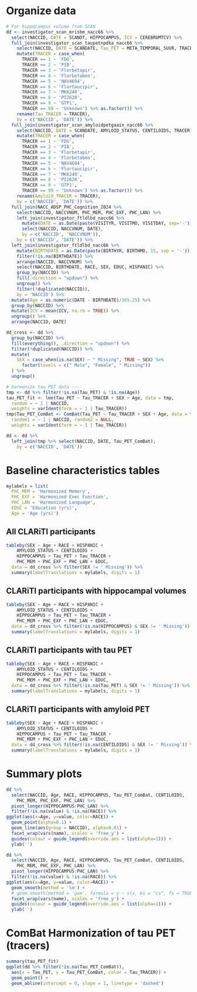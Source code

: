 
# Organize data

```r
# For hippocampus volume from SCAN
dd <- investigator_scan_mrisbm_nacc66 %>%
  select(NACCID, DATE = SCANDT, HIPPOCAMPUS, ICV = CEREBRUMTCV) %>%
  full_join(investigator_scan_taupetnpdka_nacc66 %>%
    select(NACCID, DATE = SCANDATE, Tau_PET = META_TEMPORAL_SUVR, TRACER) %>%
    mutate(TRACER = case_when(
      TRACER == 1 ~ 'FDG',
      TRACER == 2 ~ 'PIB',
      TRACER == 3 ~ 'Florbetapir',
      TRACER == 4 ~ 'Florbetaben',
      TRACER == 5 ~ 'NAV4694',
      TRACER == 6 ~ 'Flortaucipir',
      TRACER == 7 ~ 'MK6240',
      TRACER == 8 ~ 'PI2620',
      TRACER == 9 ~ 'GTP1',
      TRACER == 99 ~ 'Unknown') %>% as.factor()) %>%
    rename(Tau_TRACER = TRACER),
    by = c('NACCID', 'DATE')) %>%
  full_join(investigator_scan_amyloidpetgaain_nacc66 %>%
    select(NACCID, DATE = SCANDATE, AMYLOID_STATUS, CENTILOIDS, TRACER) %>%
    mutate(TRACER = case_when(
      TRACER == 1 ~ 'FDG',
      TRACER == 2 ~ 'PIB',
      TRACER == 3 ~ 'Florbetapir',
      TRACER == 4 ~ 'Florbetaben',
      TRACER == 5 ~ 'NAV4694',
      TRACER == 6 ~ 'Flortaucipir',
      TRACER == 7 ~ 'MK6240',
      TRACER == 8 ~ 'PI2620',
      TRACER == 9 ~ 'GTP1',
      TRACER == 99 ~ 'Unknown') %>% as.factor()) %>%
    rename(Amyloid_TRACER = TRACER),
    by = c('NACCID', 'DATE')) %>%
  full_join(NACC_ADSP_PHC_Cognition_2024 %>%
    select(NACCID, NACCVNUM, PHC_MEM, PHC_EXF, PHC_LAN) %>%
    left_join(investigator_ftldlbd_nacc66 %>%
      mutate(DATE = as.Date(paste(VISITYR, VISITMO, VISITDAY, sep='-'))) %>%
      select(NACCID, NACCVNUM, DATE),
      by = c('NACCID', 'NACCVNUM')),
    by = c('NACCID', 'DATE')) %>%
  left_join(investigator_ftldlbd_nacc66 %>%
    mutate(BIRTHDATE = as.Date(paste(BIRTHYR, BIRTHMO, 15, sep = '-'))) %>%
    filter(!is.na(BIRTHDATE)) %>%
    arrange(NACCID, NACCVNUM) %>%
    select(NACCID, BIRTHDATE, RACE, SEX, EDUC, HISPANIC) %>%
    group_by(NACCID) %>%
    fill(.direction = "updown") %>%
    ungroup() %>%
    filter(!duplicated(NACCID)),
    by = 'NACCID') %>%
  mutate(Age = as.numeric(DATE - BIRTHDATE)/365.25) %>%
  group_by(NACCID) %>%
  mutate(ICV = mean(ICV, na.rm = TRUE)) %>%
  ungroup() %>%
  arrange(NACCID, DATE)

dd_cross <- dd %>%
  group_by(NACCID) %>%
  fill(everything(), .direction = "updown") %>%
  filter(!duplicated(NACCID)) %>%
  mutate(
    SEX = case_when(is.na(SEX) ~ " Missing", TRUE ~ SEX) %>%
      factor(levels = c(" Male", "Female", " Missing"))
  ) %>%
  ungroup()

# harmonize tau PET data ----
tmp <- dd %>% filter(!is.na(Tau_PET) & !is.na(Age))
tau_PET_fit <- lme(Tau_PET ~ Tau_TRACER + SEX + Age, data = tmp,
  random = ~ 1 | NACCID,
  weights = varIdent(form = ~ 1 | Tau_TRACER))
tmp$Tau_PET_ComBat <- ComBat(Tau_PET ~ Tau_TRACER + SEX + Age, data = tmp,
  random1 = ~ 1 | NACCID, random2 = NULL,
  weights = varIdent(form = ~ 1 | Tau_TRACER))

dd <- dd %>%
  left_join(tmp %>% select(NACCID, DATE, Tau_PET_ComBat), 
    by = c('NACCID', 'DATE'))
```

# Baseline characteristics tables

```r
mylabels = list(
  PHC_MEM = 'Harmonized Memory', 
  PHC_EXF = 'Harmonized Exec Function', 
  PHC_LAN = 'Harmonized Language',
  EDUC = 'Education (yrs)',
  Age = 'Age (yrs)')
```

## All CLARiTI participants
```r
tableby(SEX ~ Age + RACE + HISPANIC + 
    AMYLOID_STATUS + CENTILOIDS +
    HIPPOCAMPUS + Tau_PET + Tau_TRACER +
    PHC_MEM + PHC_EXF + PHC_LAN + EDUC, 
  data = dd_cross %>% filter(SEX != ' Missing')) %>%
  summary(labelTranslations = mylabels, digits = 1)
```

## CLARiTI participants with hippocampal volumes
```r
tableby(SEX ~ Age + RACE + HISPANIC + 
    AMYLOID_STATUS + CENTILOIDS +
    HIPPOCAMPUS + Tau_PET + Tau_TRACER +
    PHC_MEM + PHC_EXF + PHC_LAN + EDUC, 
  data = dd_cross %>% filter(!is.na(HIPPOCAMPUS) & SEX != ' Missing')) %>%
  summary(labelTranslations = mylabels, digits = 1)
```

## CLARiTI participants with tau PET
```r
tableby(SEX ~ Age + RACE + HISPANIC + 
    AMYLOID_STATUS + CENTILOIDS +
    HIPPOCAMPUS + Tau_PET + Tau_TRACER +
    PHC_MEM + PHC_EXF + PHC_LAN + EDUC, 
  data = dd_cross %>% filter(!is.na(Tau_PET) & SEX != ' Missing')) %>%
  summary(labelTranslations = mylabels, digits = 1)
```

## CLARiTI participants with amyloid PET
```r
tableby(SEX ~ Age + RACE + HISPANIC + 
    AMYLOID_STATUS + CENTILOIDS +
    HIPPOCAMPUS + Tau_PET + Tau_TRACER +
    PHC_MEM + PHC_EXF + PHC_LAN + EDUC, 
  data = dd_cross %>% filter(!is.na(CENTILOIDS) & SEX != ' Missing')) %>%
  summary(labelTranslations = mylabels, digits = 1)
```

# Summary plots

```r
dd %>% 
  select(NACCID, Age, RACE, HIPPOCAMPUS, Tau_PET_ComBat, CENTILOIDS,
    PHC_MEM, PHC_EXF, PHC_LAN) %>%
  pivot_longer(HIPPOCAMPUS:PHC_LAN) %>%
  filter(!is.na(value) & !is.na(RACE)) %>%
ggplot(aes(x=Age, y=value, color=RACE)) +
  geom_point(alpha=0.1) +
  geom_line(aes(group = NACCID), alpha=0.01) +
  facet_wrap(vars(name), scales = 'free_y') +
  guides(colour = guide_legend(override.aes = list(alpha=1))) +
  ylab('')
```

```r
dd %>% 
  select(NACCID, Age, RACE, HIPPOCAMPUS, Tau_PET_ComBat, CENTILOIDS,
    PHC_MEM, PHC_EXF, PHC_LAN) %>%
  pivot_longer(HIPPOCAMPUS:PHC_LAN) %>%
  filter(!is.na(value) & !is.na(RACE)) %>%
ggplot(aes(x=Age, y=value, color=RACE)) +
  geom_smooth(method = 'lm') +
  # geom_smooth(method = 'gam', formula = y ~ s(x, bs = "cs", fx = TRUE, k = 1)) +
  facet_wrap(vars(name), scales = 'free_y') +
  guides(colour = guide_legend(override.aes = list(alpha=1))) +
  ylab('')
```

# ComBat Harmonization of tau PET (tracers)

```r
summary(tau_PET_fit)
ggplot(dd %>% filter(!is.na(Tau_PET_ComBat)), 
  aes(x = Tau_PET, y = Tau_PET_ComBat, color = Tau_TRACER)) +
  geom_point() +
  geom_abline(intercept = 0, slope = 1, linetype = 'dashed')
```
